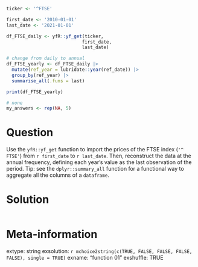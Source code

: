 ```r
ticker <- '^FTSE'

first_date <- '2010-01-01'
last_date <- '2021-01-01'

df_FTSE_daily <- yfR::yf_get(ticker,
                            first_date,
                            last_date)

# change from daily to annual
df_FTSE_yearly <- df_FTSE_daily |>
  mutate(ref_year = lubridate::year(ref_date)) |>
  group_by(ref_year) |>
  summarise_all(.funs = last)

print(df_FTSE_yearly)
```

```r
# none
my_answers <- rep(NA, 5)
```

Question
========

Use the `yfR::yf_get` function to import  the prices of the FTSE index (`'^ FTSE'`) from `r first_date` to `r last_date`. Then, reconstruct the data at the annual frequency, defining each year's value as the last observation of the period. Tip: see the `dplyr::summary_all` function for a functional way to aggregate all the columns of a `dataframe`.


Solution
================

```r
```


Meta-information
================
extype: string
exsolution: `r mchoice2string(c(TRUE, FALSE, FALSE, FALSE, FALSE), single = TRUE)`
exname: "function 01"
exshuffle: TRUE


